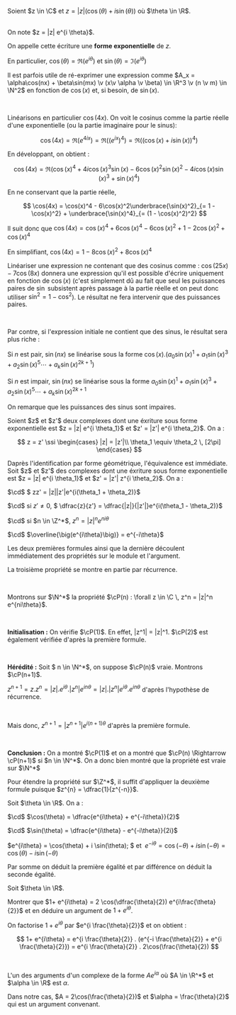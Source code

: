 

<Item type='definition' titre='forme exponentielle'>

Soient $z \in \C$ et $z = | z | \Big( \cos(\theta) + i \sin(\theta) \Big)$ où $\theta \in \R$. 

<br/>
On note  $z = |z| e^{i \theta}$. 

On appelle cette écriture une **forme exponentielle** de $z$.
</Item>

<Remarque titre=''>

En particulier, $\cos(\theta) = \Re(e^{i\theta})$ et $\sin(\theta) = \Im(e^{i\theta})$
</Remarque>

<Item type='methode' titre="linéarisation d'une expression trigonométrique">

Il est parfois utile de ré-exprimer une expression comme $A_x = \alpha\cos(nx) + \beta\sin(mx) \v (x\v \alpha \v \beta) \in \R^3 \v (n \v m) \in \N^2$ en fonction de $\cos(x)$ et, si besoin, de $\sin(x)$.

<br/>

Linéarisons en particulier $\cos(4x)$. On voit le cosinus comme la partie réelle d'une exponentielle (ou la partie imaginaire pour le sinus): 

$$
\cos(4x) = \Re(e^{4ix}) = \Re\Big( (e^{ix})^4 \Big) = \Re \Big( (\cos(x) + i \sin(x))^4 \Big)
$$

En développant, on obtient : 

$$
\cos(4x) = \Re \Big(\cos(x)^4 + 4i \cos(x)^3\sin(x) - 6\cos(x)^2\sin(x)^2 - 4i \cos(x)\sin(x)^3 + \sin(x)^4  \Big)
$$

En ne conservant que la partie réelle, 

$$
\cos(4x) = \cos(x)^4 - 6\cos(x)^2\underbrace{\sin(x)^2}_{= 1 - \cos(x)^2} + \underbrace{\sin(x)^4}_{= (1 - \cos(x)^2)^2}
$$

Il suit donc que $\cos(4x) = \cos(x)^4 + 6 \cos(x)^4 - 6\cos(x)^2 + 1 - 2\cos(x)^2 + \cos(x)^4$

En simplifiant, $\cos(4x) = 1 - 8\cos(x)^2 + 8\cos(x)^4$
</Item>

<Remarque titre='Hors Programme'>

Linéariser une expression ne contenant que des cosinus comme : $\cos(25x) - 7 \cos(8x)$ donnera une expression qu'il est possible d'écrire uniquement en fonction de $\cos(x)$ (c'est simplement dû au fait que seul les puissances paires de $\sin$ subsistent après passage à la partie réelle et on peut donc utiliser $\sin^2 = 1 - \cos^2$). Le résultat ne fera intervenir que des puissances paires.

<br/>

Par contre, si l'expression initiale ne contient que des sinus, le résultat sera plus riche : 

Si $n$ est pair, $\sin(nx)$ se linéarise sous la forme $\cos(x) .  \Big(a_0 \sin(x)^1 + a_1\sin(x)^3 + a_2 \sin(x)^5 \dotsm + a_k \sin(x)^{2k + 1} \Big)$

Si $n$ est impair, $\sin(nx)$ se linéarise sous la forme $a_0 \sin(x)^1 + a_1\sin(x)^3 + a_2 \sin(x)^5 \dotsm + a_k \sin(x)^{2k + 1}$

On remarque que les puissances des sinus sont impaires.

</Remarque>


<Item type='proposition' titre="identification d'un complexe par la forme exponentielle">
Soient $z$ et $z'$ deux complexes dont une éxriture sous forme exponentielle est $z = |z| e^{i \theta_1}$ et $z' = |z'| e^{i \theta_2}$. On a :

$$ 
z = z' \ssi \begin{cases} |z| = |z'|\\ \theta_1 \equiv \theta_2 \, [2\pi] \end{cases}
$$
</Item>

<Hideable type='démonstration' titre=''>
Daprès l'identification par forme géométrique, l'équivalence est immédiate.
</Hideable>

<Item type='proposition' titre='forme exponentielle, produit, quotient et conjugaison' searchDesc="puissance exponentiation">
Soit $z$ et $z'$ des complexes dont une éxriture sous forme exponentielle est $z = |z| e^{i \theta_1}$ et $z' = |z'| z^{i \theta_2}$. On a :

$\cd$ $ zz' = |z||z'|e^{i(\theta_1 + \theta_2)}$

$\cd$ si $z' \neq 0$, $ \dfrac{z}{z'} = \dfrac{|z|}{|z'|}e^{i(\theta_1 - \theta_2)}$

$\cd$ si $n \in \Z^*$, $z^n = |z|^n e^{ni\theta}$

$\cd$ $\overline{\big(e^{i\theta}\big)} = e^{-i\theta}$
</Item>

<Hideable type='démonstration' titre=''>

Les deux premières formules ainsi que la dernière découlent immédiatement des propriétés sur le module et l'argument. 

La troisième propriété se montre en partie par récurrence. 

<br/>

Montrons sur $\N^*$ la propriété $\cP(n) :  \forall z \in \C \, z^n = |z|^n e^{ni\theta}$.

<br/>

**Initialisation :** On vérifie $\cP(1)$. En effet, |z^1| = |z|^1. $\cP(2)$ est également vérifiée d'après la première formule.

<br/>

**Hérédité :** Soit $ n \in \N^*$, on suppose $\cP(n)$ vraie. Montrons $\cP(n+1)$.

$z^{n+1} = z. z^n = |z| . e^{i\theta} . |z^n| e^{i n\theta} = |z|.|z^n|e^{i\theta} .e^{i n\theta}$ d'après l'hypothèse de récurrence.

<br/>

Mais donc, $z^{n+1}  = |z^{n+1}| e^{i (n+1)\theta}$ d'après la première formule.

<br/>

**Conclusion :** On a montré $\cP(1)$ et on a montré que $\cP(n) \Rightarrow \cP(n+1)$ si $n \in \N^*$. On a donc bien montré que la propriété est vraie sur $\N^*$

Pour étendre la propriété sur $\Z^*$, il suffit d'appliquer la deuxième formule puisque $z^{n} = \dfrac{1}{z^{-n}}$.
</Hideable>

<Item type='proposition' titre='formules de Moivre' searchDesc="cosinus sinus complexe i">
Soit $\theta \in \R$. On a :

$\cd$ $\cos(\theta) = \dfrac{e^{i\theta} + e^{-i\theta}}{2}$

$\cd$ $\sin(\theta) = \dfrac{e^{i\theta} - e^{-i\theta}}{2i}$

</Item>

<Hideable type='démonstration' titre=''>

$e^{i\theta} = \cos(\theta) + i \sin(\theta)\; $ et $\; e^{-i\theta} = \cos(-\theta) + i \sin(-\theta) = \cos(\theta) - i \sin(-\theta)$

Par somme on déduit la première égalité et par différence on déduit la seconde égalité.
</Hideable>


<Exercice titre=''>

Soit $\theta \in \R$.

Montrer que $1+ e^{i\theta} = 2 \cos(\dfrac{\theta}{2}) e^{i\frac{\theta}{2}}$ et en déduire un argument de $1 + e^{i\theta}$.

</Exercice>

<Hideable type='solution' titre=''>

On factorise $1+ e^{i\theta}$ par $e^{i \frac{\theta}{2}}$ et on obtient : 

$$
1+ e^{i\theta} = e^{i \frac{\theta}{2}} . (e^{-i \frac{\theta}{2}} + e^{i \frac{\theta}{2}}) = e^{i \frac{\theta}{2}} . 2\cos(\frac{\theta}{2})
$$

<br/>

L'un des arguments d'un complexe de la forme $Ae^{i\alpha}$ où $A \in \R^*$ et $\alpha \in \R$ est $\alpha$.

Dans notre cas, $A = 2\cos(\frac{\theta}{2})$ et $\alpha = \frac{\theta}{2}$ qui est un argument convenant.
</Hideable>